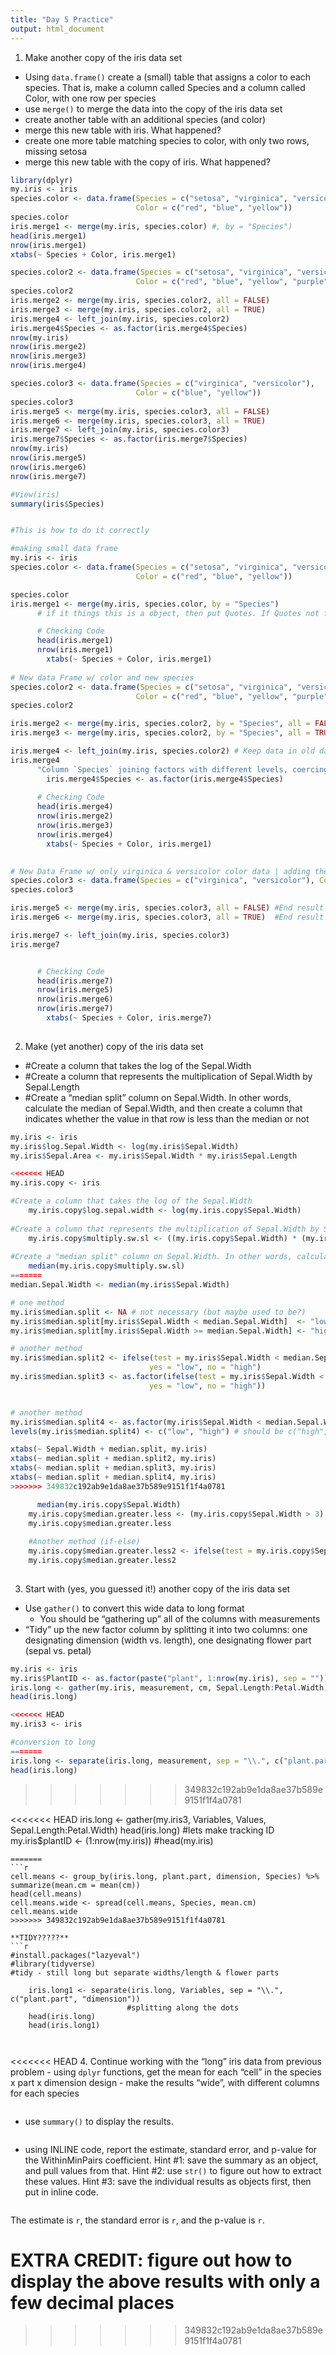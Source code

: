 ```yaml
---
title: "Day 5 Practice"
output: html_document
---
```


1. Make another copy of the iris data set
  - Using `data.frame()` create a (small) table that assigns a color to each species.  That is, make a column called Species and a column called Color, with one row per species
  - use `merge()` to merge the data into the copy of the iris data set
  - create another table with an additional species (and color)
  - merge this new table with iris. What happened?
  - create one more table matching species to color, with only two rows, missing setosa
  - merge this new table with the copy of iris. What happened?

```r
library(dplyr)
my.iris <- iris
species.color <- data.frame(Species = c("setosa", "virginica", "versicolor"),
                            Color = c("red", "blue", "yellow"))
species.color
iris.merge1 <- merge(my.iris, species.color) #, by = "Species")
head(iris.merge1)
nrow(iris.merge1)
xtabs(~ Species + Color, iris.merge1)

species.color2 <- data.frame(Species = c("setosa", "virginica", "versicolor", "scorpiris"),
                            Color = c("red", "blue", "yellow", "purple"))
species.color2
iris.merge2 <- merge(my.iris, species.color2, all = FALSE)
iris.merge3 <- merge(my.iris, species.color2, all = TRUE)
iris.merge4 <- left_join(my.iris, species.color2)
iris.merge4$Species <- as.factor(iris.merge4$Species)
nrow(my.iris)
nrow(iris.merge2)
nrow(iris.merge3)
nrow(iris.merge4)

species.color3 <- data.frame(Species = c("virginica", "versicolor"),
                            Color = c("blue", "yellow"))
species.color3
iris.merge5 <- merge(my.iris, species.color3, all = FALSE)
iris.merge6 <- merge(my.iris, species.color3, all = TRUE)
iris.merge7 <- left_join(my.iris, species.color3)
iris.merge7$Species <- as.factor(iris.merge7$Species)
nrow(my.iris)
nrow(iris.merge5)
nrow(iris.merge6)
nrow(iris.merge7)

#View(iris)
summary(iris$Species)


#This is how to do it correctly

#making small data frame
my.iris <- iris
species.color <- data.frame(Species = c("setosa", "virginica", "versicolor"), 
                            Color = c("red", "blue", "yellow"))

species.color
iris.merge1 <- merge(my.iris, species.color, by = "Species")
      # if it things this is a object, then put Quotes. If Quotes not found then try no quotes.

      # Checking Code
      head(iris.merge1)
      nrow(iris.merge1)
        xtabs(~ Species + Color, iris.merge1)
  
# New data Frame w/ color and new species
species.color2 <- data.frame(Species = c("setosa", "virginica", "versicolor", "scorpiris"), 
                            Color = c("red", "blue", "yellow", "purple"))
species.color2

iris.merge2 <- merge(my.iris, species.color2, by = "Species", all = FALSE) # all = False: End result only retain matching data
iris.merge3 <- merge(my.iris, species.color2, by = "Species", all = TRUE)  # all = TRUE: End result contains everything, including NAs

iris.merge4 <- left_join(my.iris, species.color2) # Keep data in old data set, but does not add everything (i.e. "scorpiris")
iris.merge4
      "Column `Species` joining factors with different levels, coercing to character vector --- we need to put Species back into Factor"
        iris.merge4$Species <- as.factor(iris.merge4$Species)
        
      # Checking Code
      head(iris.merge4)
      nrow(iris.merge2)
      nrow(iris.merge3)
      nrow(iris.merge4)
        xtabs(~ Species + Color, iris.merge1)
        

# New Data Frame w/ only virginica & versicolor color data | adding these data only
species.color3 <- data.frame(Species = c("virginica", "versicolor"), Color = c("blue", "yellow"))
species.color3

iris.merge5 <- merge(my.iris, species.color3, all = FALSE) #End result only retain matching data
iris.merge6 <- merge(my.iris, species.color3, all = TRUE)  #End result contains everything

iris.merge7 <- left_join(my.iris, species.color3)
iris.merge7


      # Checking Code
      head(iris.merge7)
      nrow(iris.merge5)
      nrow(iris.merge6)
      nrow(iris.merge7)
        xtabs(~ Species + Color, iris.merge7)
        

```


2. Make (yet another) copy of the iris data set
  - #Create a column that takes the log of the Sepal.Width
  - #Create a column that represents the multiplication of Sepal.Width by Sepal.Length
  - #Create a "median split" column on Sepal.Width. In other words, calculate the median of Sepal.Width, and then create a column that indicates whether the value in that row is less than the median or not
  
```r
my.iris <- iris
my.iris$log.Sepal.Width <- log(my.iris$Sepal.Width)
my.iris$Sepal.Area <- my.iris$Sepal.Width * my.iris$Sepal.Length

<<<<<<< HEAD
my.iris.copy <- iris

#Create a column that takes the log of the Sepal.Width
    my.iris.copy$log.sepal.width <- log(my.iris.copy$Sepal.Width)
    
#Create a column that represents the multiplication of Sepal.Width by Sepal.Length
    my.iris.copy$multiply.sw.sl <- ((my.iris.copy$Sepal.Width) * (my.iris.copy$Sepal.Length))
    
#Create a "median split" column on Sepal.Width. In other words, calculate the median of Sepal.Width, and then create a column that indicates whether the value in that row is less than the median or not
    median(my.iris.copy$multiply.sw.sl)
=======
median.Sepal.Width <- median(my.iris$Sepal.Width)

# one method
my.iris$median.split <- NA # not necessary (but maybe used to be?)
my.iris$median.split[my.iris$Sepal.Width < median.Sepal.Width]  <- "low"
my.iris$median.split[my.iris$Sepal.Width >= median.Sepal.Width] <- "high"

# another method
my.iris$median.split2 <- ifelse(test = my.iris$Sepal.Width < median.Sepal.Width, 
                               yes = "low", no = "high")
my.iris$median.split3 <- as.factor(ifelse(test = my.iris$Sepal.Width < median.Sepal.Width, 
                               yes = "low", no = "high"))


# another method
my.iris$median.split4 <- as.factor(my.iris$Sepal.Width < median.Sepal.Width)
levels(my.iris$median.split4) <- c("low", "high") # should be c("high", "low")

xtabs(~ Sepal.Width + median.split, my.iris)
xtabs(~ median.split + median.split2, my.iris)
xtabs(~ median.split + median.split3, my.iris)
xtabs(~ median.split + median.split4, my.iris)
>>>>>>> 349832c192ab9e1da8ae37b589e9151f1f4a0781

      median(my.iris.copy$Sepal.Width)
    my.iris.copy$median.greater.less <- (my.iris.copy$Sepal.Width > 3)
    my.iris.copy$median.greater.less
    
    #Another method (if-else)
    my.iris.copy$median.greater.less2 <- ifelse(test = my.iris.copy$Sepal.Width < median(my.iris.copy$Sepal.Width), yes = "low", no = "high")
    my.iris.copy$median.greater.less2
    
```

3. Start with (yes, you guessed it!) another copy of the iris data set
  - Use `gather()` to convert this wide data to long format
    - You should be "gathering up" all of the columns with measurements
  - "Tidy" up the new factor column by splitting it into two columns: one designating dimension (width vs. length), one designating flower part (sepal vs. petal)
    
```r
my.iris <- iris
my.iris$PlantID <- as.factor(paste("plant", 1:nrow(my.iris), sep = ""))
iris.long <- gather(my.iris, measurement, cm, Sepal.Length:Petal.Width)
head(iris.long)

<<<<<<< HEAD
my.iris3 <- iris

#conversion to long
=======
iris.long <- separate(iris.long, measurement, sep = "\\.", c("plant.part", "dimension"))
head(iris.long)
```
>>>>>>> 349832c192ab9e1da8ae37b589e9151f1f4a0781


<<<<<<< HEAD
iris.long <- gather(my.iris3, Variables, Values, Sepal.Length:Petal.Width)
head(iris.long)
    #lets make tracking ID
    my.iris$plantID <- (1:nrow(my.iris))
    #head(my.iris)
```
=======
```r
cell.means <- group_by(iris.long, plant.part, dimension, Species) %>% summarize(mean.cm = mean(cm))
head(cell.means)
cell.means.wide <- spread(cell.means, Species, mean.cm)
cell.means.wide
>>>>>>> 349832c192ab9e1da8ae37b589e9151f1f4a0781

**TIDY?????**
```r
#install.packages("lazyeval")
#library(tidyverse)
#tidy - still long but separate widths/length & flower parts

    iris.long1 <- separate(iris.long, Variables, sep = "\\.", c("plant.part", "dimension"))  
                          #splitting along the dots
    head(iris.long)
    head(iris.long1)
    
    
```

<<<<<<< HEAD
4. Continue working with the "long" iris data from previous problem
  - using `dplyr` functions, get the mean for each "cell" in the species x part x dimension design
  - make the results "wide", with different columns for each species

```r

```

  - use `summary()` to display the results.
  
```r

```

  - using INLINE code, report the estimate, standard error, and p-value for the WithinMinPairs coefficient.  Hint #1: save the summary as an object, and pull values from that. Hint #2: use `str()` to figure out how to extract these values. Hint #3: save the individual results as objects first, then put in inline code.

```r

```

The estimate is `r`, the standard error is `r`, and the p-value is `r`.

EXTRA CREDIT: figure out how to display the above results with only a few decimal places
=======
>>>>>>> 349832c192ab9e1da8ae37b589e9151f1f4a0781
